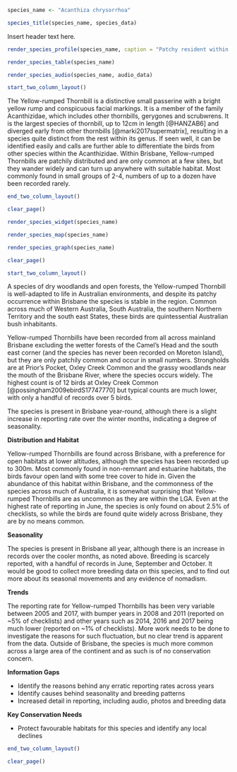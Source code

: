 ```r
species_name <- "Acanthiza chrysorrhoa"
```

```r
species_title(species_name, species_data)
```

Insert header text here.

```r
render_species_profile(species_name, caption = "Patchy resident within the Brisbane region with only a handful of regular sites but many more locations where the species has occurred. Present all year round with a minor increase over winter months, and no clear trend over the past 10 years. Not of conservation concern within Brisbane or in wider Australia, as the species is common throughout the majority of the southern states in suitable habitat.")
```

```r
render_species_table(species_name)
```

```r
render_species_audio(species_name, audio_data)
```

```r
start_two_column_layout()
```

The Yellow-rumped Thornbill is a distinctive small passerine with a bright yellow rump and conspicuous facial markings. It is a member of the family Acanthizidae, which includes other thornbills, gerygones and scrubwrens. It is the largest species of thornbill, up to 12cm in length [@HANZAB6] and diverged early from other thornbills [@marki2017supermatrix], resulting in a species quite distinct from the rest within its genus. If seen well, it can be identified easily and calls are further able to differentiate the birds from other species within the Acanthizidae. Within Brisbane, Yellow-rumped Thornbills are patchily distributed and are only common at a few sites, but they wander widely and can turn up anywhere with suitable habitat. Most commonly found in small groups of 2-4, numbers of up to a dozen have been recorded rarely.

```r
end_two_column_layout()
```

```r
clear_page()
```

```r
render_species_widget(species_name)
```

```r
render_species_map(species_name)
```

```r
render_species_graph(species_name)
```

```r
clear_page()
```

```r
start_two_column_layout()
```

A species of dry woodlands and open forests, the Yellow-rumped Thornbill is well-adapted to life in Australian environments, and despite its patchy occurrence within Brisbane the species is stable in the region. Common across much of Western Australia, South Australia, the southern Northern Territory and the south east States, these birds are quintessential Australian bush inhabitants.

Yellow-rumped Thornbills have been recorded from all across mainland Brisbane excluding the wetter forests of the Camel's Head and the south east corner (and the species has never been recorded on Moreton Island), but they are only patchily common and occur in small numbers. Strongholds are at Prior's Pocket, Oxley Creek Common and the grassy woodlands near the mouth of the Brisbane River, where the species occurs widely. The highest count is of 12 birds at Oxley Creek Common [@possingham2009ebirdS17747770] but typical counts are much lower, with only a handful of records over 5 birds.

The species is present in Brisbane year-round, although there is a slight increase in reporting rate over the winter months, indicating a degree of seasonality.

**Distribution and Habitat**

Yellow-rumped Thornbills are found across Brisbane, with a preference for open habitats at lower altitudes, although the species has been recorded up to 300m. Most commonly found in non-remnant and estuarine habitats, the birds favour open land with some tree cover to hide in. Given the abundance of this habitat within Brisbane, and the commonness of the species across much of Australia, it is somewhat surprising that Yellow-rumped Thornbills are as uncommon as they are within the LGA. Even at the highest rate of reporting in June, the species is only found on about 2.5% of checklists, so while the birds are found quite widely across Brisbane, they are by no means common.

**Seasonality**

The species is present in Brisbane all year, although there is an increase in records over the cooler months, as noted above. Breeding is scarcely reported, with a handful of records in June, September and October. It would be good to collect more breeding data on this species, and to find out more about its seasonal movements and any evidence of nomadism.

**Trends**

The reporting rate for Yellow-rumped Thornbills has been very variable between 2005 and 2017, with bumper years in 2008 and 2011 (reported on ~5% of checklists) and other years such as 2014, 2016 and 2017 being much lower (reported on ~1% of checklists). More work needs to be done to investigate the reasons for such fluctuation, but no clear trend is apparent from the data. Outside of Brisbane, the species is much more common across a large area of the continent and as such is of no conservation concern.

**Information Gaps**

- Identify the reasons behind any erratic reporting rates across years
- Identify causes behind seasonality and breeding patterns
- Increased detail in reporting, including audio, photos and breeding data

**Key Conservation Needs**

- Protect favourable habitats for this species and identify any local declines


```r
end_two_column_layout()
```

```r
clear_page()
```
